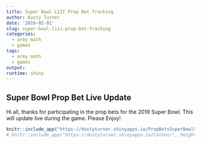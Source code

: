 ```yaml
---
title: Super Bowl LIII Prop Bet Tracking
author: Dusty Turner
date: '2019-02-01'
slug: super-bowl-liii-prop-bet-tracking
categories:
  - army math
  - games
tags:
  - army math
  - games
output:
runtime: shiny
---
```


## Super Bowl Prop Bet Live Update

Hi all, thanks for participating in the prop bets for the 2019 Super Bowl.  This will update live during the game.  Please Enjoy!

<center>
```r
knitr::include_app("https://dustyturner.shinyapps.io/PropBetsSuperBowl50/", height = "100px")
# knitr::include_app("https://dustyturner.shinyapps.io/CalUno/", height = "650px")
```
</center>


<!-- ```{r introcode, message=FALSE, warning=FALSE, include=FALSE, paged.print=FALSE} -->
<!-- library(googlesheets) -->
<!-- library(tidyverse) -->
<!-- library(stringr) -->

<!-- gap <- gs_title("Super Bowl LIII Prop Bets (Responses)") -->
<!-- data = gs_read(gap) %>% janitor::clean_names() -->

<!-- thesenames = data  -->

<!-- these = data %>%  -->
<!--   # select_if(~ !any(is.na(.))) %>% -->
<!--   filter(email_address=="dusty.s.turner@gmail.com") -->

<!-- prescores =  -->
<!-- data %>%  -->
<!--   # select(thesenames) %>% -->
<!--   mutate(who_will_win_the_coin_toss = ifelse(who_will_win_the_coin_toss==these$who_will_win_the_coin_toss,str_sub(who_will_win_the_coin_toss,-2,-2),NA)) %>% -->
<!--   mutate(will_the_coin_be_heads_or_tails = ifelse(will_the_coin_be_heads_or_tails==these$will_the_coin_be_heads_or_tails,str_sub(will_the_coin_be_heads_or_tails,-2,-2),NA)) %>% -->
<!--   mutate(will_the_call_be_heads_or_tails = ifelse(will_the_call_be_heads_or_tails==these$will_the_call_be_heads_or_tails,str_sub(will_the_call_be_heads_or_tails,-2,-2),NA)) %>% -->
<!--   mutate(who_will_receive_the_first_kickoff = ifelse(who_will_receive_the_first_kickoff==these$who_will_receive_the_first_kickoff,str_sub(who_will_receive_the_first_kickoff,-2,-2),NA)) %>% -->
<!--   mutate(how_long_will_gladys_knights_rendition_of_the_national_anthem_last = ifelse(how_long_will_gladys_knights_rendition_of_the_national_anthem_last==these$how_long_will_gladys_knights_rendition_of_the_national_anthem_last,str_sub(how_long_will_gladys_knights_rendition_of_the_national_anthem_last,-2,-2),NA)) %>% -->
<!--   mutate(will_gladys_knight_wear_clothing_in_support_of_one_of_the_teams = ifelse(will_gladys_knight_wear_clothing_in_support_of_one_of_the_teams==these$will_gladys_knight_wear_clothing_in_support_of_one_of_the_teams,str_sub(will_gladys_knight_wear_clothing_in_support_of_one_of_the_teams,-2,-2),NA)) %>% -->
<!--   mutate(which_will_be_mentioned_first_after_the_opening_kickoff = ifelse(which_will_be_mentioned_first_after_the_opening_kickoff==these$which_will_be_mentioned_first_after_the_opening_kickoff,str_sub(which_will_be_mentioned_first_after_the_opening_kickoff,-2,-2),NA)) %>% -->
<!--   mutate(the_first_play_from_scrimmage_in_the_game_will_be_a = ifelse(the_first_play_from_scrimmage_in_the_game_will_be_a==these$the_first_play_from_scrimmage_in_the_game_will_be_a,str_sub(the_first_play_from_scrimmage_in_the_game_will_be_a,-2,-2),NA)) %>% -->
<!--   mutate(the_first_play_from_scrimmage_in_the_second_half_will_be_a = ifelse(the_first_play_from_scrimmage_in_the_second_half_will_be_a==these$the_first_play_from_scrimmage_in_the_second_half_will_be_a,str_sub(the_first_play_from_scrimmage_in_the_second_half_will_be_a,-2,-2),NA)) %>% -->
<!--   mutate(will_the_first_score_be_a = ifelse(will_the_first_score_be_a==these$will_the_first_score_be_a,str_sub(will_the_first_score_be_a,-2,-2),NA)) %>% -->
<!--   mutate(will_the_first_touchdown_be = ifelse(will_the_first_touchdown_be==these$will_the_first_touchdown_be,str_sub(will_the_first_touchdown_be,-2,-2),NA)) %>% -->
<!--   mutate(what_will_happen_first = ifelse(what_will_happen_first==these$what_will_happen_first,str_sub(what_will_happen_first,-2,-2),NA)) %>% -->
<!--   mutate(what_will_happen_first_1 = ifelse(what_will_happen_first_1==these$what_will_happen_first_1,str_sub(what_will_happen_first_1,-2,-2),NA)) %>% -->
<!--   mutate(will_the_first_penalty_be_offensive_or_defensive = ifelse(will_the_first_penalty_be_offensive_or_defensive==these$will_the_first_penalty_be_offensive_or_defensive,str_sub(will_the_first_penalty_be_offensive_or_defensive,-2,-2),NA)) %>% -->
<!--   mutate(will_there_be_a_penalty_for_roughing_the_passer = ifelse(will_there_be_a_penalty_for_roughing_the_passer==these$will_there_be_a_penalty_for_roughing_the_passer,str_sub(will_there_be_a_penalty_for_roughing_the_passer,-2,-2),NA)) %>% -->
<!--   mutate(which_team_will_punt_first_in_the_game = ifelse(which_team_will_punt_first_in_the_game==these$which_team_will_punt_first_in_the_game,str_sub(which_team_will_punt_first_in_the_game,-2,-2),NA)) %>% -->
<!--   mutate(will_a_non_qb_throw_a_pass = ifelse(will_a_non_qb_throw_a_pass==these$will_a_non_qb_throw_a_pass,str_sub(will_a_non_qb_throw_a_pass,-2,-2),NA)) %>% -->
<!--   mutate(will_there_be_a_special_teams_or_defensive_touchdown = ifelse(will_there_be_a_special_teams_or_defensive_touchdown==these$will_there_be_a_special_teams_or_defensive_touchdown,str_sub(will_there_be_a_special_teams_or_defensive_touchdown,-2,-2),NA)) %>% -->
<!--   mutate(who_will_the_first_penalty_be_on = ifelse(who_will_the_first_penalty_be_on==these$who_will_the_first_penalty_be_on,str_sub(who_will_the_first_penalty_be_on,-2,-2),NA)) %>% -->
<!--   mutate(will_there_be_an_onside_kick_attempt_in_the_game = ifelse(will_there_be_an_onside_kick_attempt_in_the_game==these$will_there_be_an_onside_kick_attempt_in_the_game,str_sub(will_there_be_an_onside_kick_attempt_in_the_game,-2,-2),NA)) %>% -->
<!--   mutate(which_team_will_give_up_the_first_turn_over = ifelse(which_team_will_give_up_the_first_turn_over==these$which_team_will_give_up_the_first_turn_over,str_sub(which_team_will_give_up_the_first_turn_over,-2,-2),NA)) %>% -->
<!--   mutate(will_tom_brady_throw_for_more_yards_than_his_season_average_272_2 = ifelse(will_tom_brady_throw_for_more_yards_than_his_season_average_272_2==these$will_tom_brady_throw_for_more_yards_than_his_season_average_272_2,str_sub(will_tom_brady_throw_for_more_yards_than_his_season_average_272_2,-2,-2),NA)) %>% -->
<!--   mutate(will_jared_goff_throw_for_more_yards_than_his_season_average_293_0 = ifelse(will_jared_goff_throw_for_more_yards_than_his_season_average_293_0==these$will_jared_goff_throw_for_more_yards_than_his_season_average_293_0,str_sub(will_jared_goff_throw_for_more_yards_than_his_season_average_293_0,-2,-2),NA)) %>% -->
<!--   mutate(which_former_georgia_bulldog_will_have_more_rushing_yards = ifelse(which_former_georgia_bulldog_will_have_more_rushing_yards==these$which_former_georgia_bulldog_will_have_more_rushing_yards,str_sub(which_former_georgia_bulldog_will_have_more_rushing_yards,-2,-2),NA)) %>% -->
<!--   mutate(who_will_win_the_super_bowl = ifelse(who_will_win_the_super_bowl==these$who_will_win_the_super_bowl,str_sub(who_will_win_the_super_bowl,-2,-2),NA)) %>% -->
<!--   mutate(how_many_points_will_the_patriots_score = ifelse(how_many_points_will_the_patriots_score==these$how_many_points_will_the_patriots_score,str_sub(how_many_points_will_the_patriots_score,-2,-2),NA)) %>% -->
<!--   mutate(how_many_points_will_the_rams_score = ifelse(how_many_points_will_the_rams_score==these$how_many_points_will_the_rams_score,str_sub(how_many_points_will_the_rams_score,-2,-2),NA)) %>% -->
<!--   mutate(will_there_be_more_or_less_points_scored_in_the_first_half_than_than_27_5_current_over_under = ifelse(will_there_be_more_or_less_points_scored_in_the_first_half_than_than_27_5_current_over_under==these$will_there_be_more_or_less_points_scored_in_the_first_half_than_than_27_5_current_over_under,str_sub(will_there_be_more_or_less_points_scored_in_the_first_half_than_than_27_5_current_over_under,-2,-2),NA)) %>% -->
<!--   mutate(will_there_be_more_or_less_points_scored_than_56_5_current_over_under = ifelse(will_there_be_more_or_less_points_scored_than_56_5_current_over_under==these$will_there_be_more_or_less_points_scored_than_56_5_current_over_under,str_sub(will_there_be_more_or_less_points_scored_than_56_5_current_over_under,-2,-2),NA)) %>% -->
<!--   mutate(will_both_teams_combined_score_76_or_more_points_to_break_the_super_bowl_record = ifelse(will_both_teams_combined_score_76_or_more_points_to_break_the_super_bowl_record==these$will_both_teams_combined_score_76_or_more_points_to_break_the_super_bowl_record,str_sub(will_both_teams_combined_score_76_or_more_points_to_break_the_super_bowl_record,-2,-2),NA)) %>% -->
<!--   mutate(will_the_patriots_score_more_than_2_5_more_points_than_the_rams_current_spread = ifelse(will_the_patriots_score_more_than_2_5_more_points_than_the_rams_current_spread==these$will_the_patriots_score_more_than_2_5_more_points_than_the_rams_current_spread,str_sub(will_the_patriots_score_more_than_2_5_more_points_than_the_rams_current_spread,-2,-2),NA)) %>% -->
<!--   mutate(will_the_patriots_team_rush_for_more_than_their_season_average_127_3 = ifelse(will_the_patriots_team_rush_for_more_than_their_season_average_127_3==these$will_the_patriots_team_rush_for_more_than_their_season_average_127_3,str_sub(will_the_patriots_team_rush_for_more_than_their_season_average_127_3,-2,-2),NA)) %>% -->
<!--   mutate(will_the_rams_team_rush_for_more_than_their_season_average_139_4 = ifelse(will_the_rams_team_rush_for_more_than_their_season_average_139_4==these$will_the_rams_team_rush_for_more_than_their_season_average_139_4,str_sub(will_the_rams_team_rush_for_more_than_their_season_average_139_4,-2,-2),NA)) %>% -->
<!--   mutate(who_will_be_the_mvp = ifelse(who_will_be_the_mvp==these$who_will_be_the_mvp,str_sub(who_will_be_the_mvp,-2,-2),NA)) %>% -->
<!--   mutate(will_either_team_have_a_scoring_drive_that_lasts_less_time_than_it_takes_for_gladys_knight_to_sing_the_national_anthem = ifelse(will_either_team_have_a_scoring_drive_that_lasts_less_time_than_it_takes_for_gladys_knight_to_sing_the_national_anthem==these$will_either_team_have_a_scoring_drive_that_lasts_less_time_than_it_takes_for_gladys_knight_to_sing_the_national_anthem,str_sub(will_either_team_have_a_scoring_drive_that_lasts_less_time_than_it_takes_for_gladys_knight_to_sing_the_national_anthem,-2,-2),NA)) %>% -->
<!--   mutate(which_commercial_will_come_first = ifelse(which_commercial_will_come_first==these$which_commercial_will_come_first,str_sub(which_commercial_will_come_first,-2,-2),NA)) %>% -->
<!--   mutate(how_many_songs_will_be_played_during_the_halftime_show = ifelse(how_many_songs_will_be_played_during_the_halftime_show==these$how_many_songs_will_be_played_during_the_halftime_show,str_sub(how_many_songs_will_be_played_during_the_halftime_show,-2,-2),NA)) %>% -->
<!--   mutate(what_color_will_the_gatorade_be_that_is_dumped_on_the_winning_coach = ifelse(what_color_will_the_gatorade_be_that_is_dumped_on_the_winning_coach==these$what_color_will_the_gatorade_be_that_is_dumped_on_the_winning_coach,str_sub(what_color_will_the_gatorade_be_that_is_dumped_on_the_winning_coach,-2,-2),NA)) %>% -->
<!--   mutate(which_will_be_larger = ifelse(which_will_be_larger==these$which_will_be_larger,str_sub(which_will_be_larger,-2,-2),NA)) %>% -->
<!--   mutate(which_will_be_larger_1 = ifelse(which_will_be_larger_1==these$which_will_be_larger_1,str_sub(which_will_be_larger_1,-2,-2),NA)) %>% -->
<!--   mutate(which_will_be_higher = ifelse(which_will_be_higher==these$which_will_be_higher,str_sub(which_will_be_higher,-2,-2),NA)) %>% -->
<!--   mutate(which_will_be_higher_1 = ifelse(which_will_be_higher_1==these$which_will_be_higher_1,str_sub(which_will_be_higher_1,-2,-2),NA))  -->
<!--   # select(will_gladys_knight_wear_clothing_in_support_of_one_of_the_teams) -->


<!-- # prescores %>% select(will_gladys_knight_wear_clothing_in_support_of_one_of_the_teams) -->

<!-- scores =  -->
<!-- prescores %>% -->
<!--   filter(email_address!="dusty.s.turner@gmail.com") %>% -->
<!--   column_to_rownames(var = "email_address") %>%  -->
<!--   # as_tibble() %>% -->
<!--   mutate_if(is.logical, as.numeric) %>% select(-c(timestamp,are_you_a_cadet_im_keeping_these_separate_for_my_cadet_super_bowl_party)) %>% -->
<!--   mutate_all(funs(replace(., is.na(.), 0))) %>% -->
<!--   mutate_if(is.character, as.numeric) %>% -->
<!--   t() %>% -->
<!--   colSums()  -->

<!-- # CurrentScores =    -->
<!-- # tibble(Score = scores, name = prescores$email_address) %>% -->
<!-- #   column_to_rownames(var = "name")  -->


<!-- ## remaining points possible -->



<!-- remaining =  -->
<!--   data %>%  -->
<!--   # select(thesenames) %>% -->
<!--   mutate(who_will_win_the_coin_toss = str_sub(who_will_win_the_coin_toss,-2,-2)) %>% -->
<!--   mutate(will_the_coin_be_heads_or_tails = str_sub(will_the_coin_be_heads_or_tails,-2,-2)) %>% -->
<!--   mutate(will_the_call_be_heads_or_tails = str_sub(will_the_call_be_heads_or_tails,-2,-2)) %>% -->
<!--   mutate(who_will_receive_the_first_kickoff = str_sub(who_will_receive_the_first_kickoff,-2,-2)) %>% -->
<!--   mutate(how_long_will_gladys_knights_rendition_of_the_national_anthem_last = str_sub(how_long_will_gladys_knights_rendition_of_the_national_anthem_last,-2,-2)) %>% -->
<!--   mutate(will_gladys_knight_wear_clothing_in_support_of_one_of_the_teams = str_sub(will_gladys_knight_wear_clothing_in_support_of_one_of_the_teams,-2,-2)) %>% -->
<!--   mutate(which_will_be_mentioned_first_after_the_opening_kickoff = str_sub(which_will_be_mentioned_first_after_the_opening_kickoff,-2,-2)) %>% -->
<!--   mutate(the_first_play_from_scrimmage_in_the_game_will_be_a = str_sub(the_first_play_from_scrimmage_in_the_game_will_be_a,-2,-2)) %>% -->
<!--   mutate(the_first_play_from_scrimmage_in_the_second_half_will_be_a = str_sub(the_first_play_from_scrimmage_in_the_second_half_will_be_a,-2,-2)) %>% -->
<!--   mutate(will_the_first_score_be_a = str_sub(will_the_first_score_be_a,-2,-2)) %>% -->
<!--   mutate(will_the_first_touchdown_be = str_sub(will_the_first_touchdown_be,-2,-2)) %>% -->
<!--   mutate(what_will_happen_first = str_sub(what_will_happen_first,-2,-2)) %>% -->
<!--   mutate(what_will_happen_first_1 = str_sub(what_will_happen_first_1,-2,-2)) %>% -->
<!--   mutate(will_the_first_penalty_be_offensive_or_defensive = str_sub(will_the_first_penalty_be_offensive_or_defensive,-2,-2)) %>% -->
<!--   mutate(will_there_be_a_penalty_for_roughing_the_passer = str_sub(will_there_be_a_penalty_for_roughing_the_passer,-2,-2)) %>% -->
<!--   mutate(which_team_will_punt_first_in_the_game = str_sub(which_team_will_punt_first_in_the_game,-2,-2)) %>% -->
<!--   mutate(will_a_non_qb_throw_a_pass = str_sub(will_a_non_qb_throw_a_pass,-2,-2)) %>% -->
<!--   mutate(will_there_be_a_special_teams_or_defensive_touchdown = str_sub(will_there_be_a_special_teams_or_defensive_touchdown,-2,-2)) %>% -->
<!--   mutate(who_will_the_first_penalty_be_on = str_sub(who_will_the_first_penalty_be_on,-2,-2)) %>% -->
<!--   mutate(will_there_be_an_onside_kick_attempt_in_the_game = str_sub(will_there_be_an_onside_kick_attempt_in_the_game,-2,-2)) %>% -->
<!--   mutate(which_team_will_give_up_the_first_turn_over = str_sub(which_team_will_give_up_the_first_turn_over,-2,-2)) %>% -->
<!--   mutate(will_tom_brady_throw_for_more_yards_than_his_season_average_272_2 = str_sub(will_tom_brady_throw_for_more_yards_than_his_season_average_272_2,-2,-2)) %>% -->
<!--   mutate(will_jared_goff_throw_for_more_yards_than_his_season_average_293_0 = str_sub(will_jared_goff_throw_for_more_yards_than_his_season_average_293_0,-2,-2)) %>% -->
<!--   mutate(which_former_georgia_bulldog_will_have_more_rushing_yards = str_sub(which_former_georgia_bulldog_will_have_more_rushing_yards,-2,-2)) %>% -->
<!--   mutate(who_will_win_the_super_bowl = str_sub(who_will_win_the_super_bowl,-2,-2)) %>% -->
<!--   mutate(how_many_points_will_the_patriots_score = str_sub(how_many_points_will_the_patriots_score,-2,-2)) %>% -->
<!--   mutate(how_many_points_will_the_rams_score = str_sub(how_many_points_will_the_rams_score,-2,-2)) %>% -->
<!--   mutate(will_there_be_more_or_less_points_scored_in_the_first_half_than_than_27_5_current_over_under = str_sub(will_there_be_more_or_less_points_scored_in_the_first_half_than_than_27_5_current_over_under,-2,-2)) %>% -->
<!--   mutate(will_there_be_more_or_less_points_scored_than_56_5_current_over_under = str_sub(will_there_be_more_or_less_points_scored_than_56_5_current_over_under,-2,-2)) %>% -->
<!--   mutate(will_both_teams_combined_score_76_or_more_points_to_break_the_super_bowl_record = str_sub(will_both_teams_combined_score_76_or_more_points_to_break_the_super_bowl_record,-2,-2)) %>% -->
<!--   mutate(will_the_patriots_score_more_than_2_5_more_points_than_the_rams_current_spread = str_sub(will_the_patriots_score_more_than_2_5_more_points_than_the_rams_current_spread,-2,-2)) %>% -->
<!--   mutate(will_the_patriots_team_rush_for_more_than_their_season_average_127_3 = str_sub(will_the_patriots_team_rush_for_more_than_their_season_average_127_3,-2,-2)) %>% -->
<!--   mutate(will_the_rams_team_rush_for_more_than_their_season_average_139_4 = str_sub(will_the_rams_team_rush_for_more_than_their_season_average_139_4,-2,-2)) %>% -->
<!--   mutate(who_will_be_the_mvp = str_sub(who_will_be_the_mvp,-2,-2)) %>% -->
<!--   mutate(will_either_team_have_a_scoring_drive_that_lasts_less_time_than_it_takes_for_gladys_knight_to_sing_the_national_anthem = str_sub(will_either_team_have_a_scoring_drive_that_lasts_less_time_than_it_takes_for_gladys_knight_to_sing_the_national_anthem,-2,-2)) %>% -->
<!--   mutate(which_commercial_will_come_first = str_sub(which_commercial_will_come_first,-2,-2)) %>% -->
<!--   mutate(how_many_songs_will_be_played_during_the_halftime_show = str_sub(how_many_songs_will_be_played_during_the_halftime_show,-2,-2)) %>% -->
<!--   mutate(what_color_will_the_gatorade_be_that_is_dumped_on_the_winning_coach = str_sub(what_color_will_the_gatorade_be_that_is_dumped_on_the_winning_coach,-2,-2)) %>% -->
<!--   mutate(which_will_be_larger = str_sub(which_will_be_larger,-2,-2)) %>% -->
<!--   mutate(which_will_be_larger_1 = str_sub(which_will_be_larger_1,-2,-2)) %>% -->
<!--   mutate(which_will_be_higher = str_sub(which_will_be_higher,-2,-2)) %>% -->
<!--   mutate(which_will_be_higher_1 = str_sub(which_will_be_higher_1,-2,-2))  -->

<!-- unresolved =  -->
<!--   remaining %>% -->
<!--   filter(email_address=="dusty.s.turner@gmail.com") %>% select_if(~ any(is.na(.))) %>% names() -->


<!-- unresolvedshow =  -->
<!--   remaining %>% select(email_address, unresolved)  -->


<!-- possiblescores =  -->
<!--   unresolvedshow %>% filter(email_address!="dusty.s.turner@gmail.com") %>% -->
<!--   column_to_rownames(var = "email_address") %>%  -->
<!--   # as_tibble() %>% -->
<!--   mutate_if(is.character, as.numeric) %>%  -->
<!--   # select(-c(timestamp)) %>% -->
<!--   mutate_all(funs(replace(., is.na(.), 0))) %>% -->
<!--   mutate_if(is.character, as.numeric) %>% -->
<!--   t() %>% -->
<!--   colSums()  -->

<!-- finalemails = data %>% select(email_address) %>% filter(email_address!="dusty.s.turner@gmail.com") -->

<!-- CurrentScores =    -->
<!--   tibble(Score = scores, name = finalemails$email_address, remainingpoints = possiblescores) %>% -->
<!--   column_to_rownames(var = "name")  -->

<!-- intermediate =  -->
<!-- unresolvedshow %>% filter(email_address!="dusty.s.turner@gmail.com") %>% -->
<!--   t() %>% as.data.frame() -->

<!-- rownames(intermediate) = colnames(unresolvedshow) -->
<!-- colnames(intermediate) = finalemails$email_address -->
<!-- intermediate = intermediate[-1,] -->

<!-- ``` -->

<!-- # Current Scores -->

<!-- ```{r echo=FALSE} -->
<!-- library(DT) -->
<!-- datatable(CurrentScores) -->

<!-- ``` -->

<!-- # Selections -->

<!-- ```{r echo=FALSE} -->
<!-- library(DT) -->
<!-- intermediate %>% -->
<!--   datatable() -->

<!-- ``` -->
